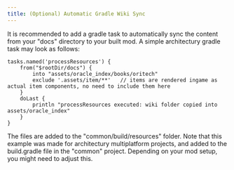 ```yaml
---
title: (Optional) Automatic Gradle Wiki Sync
---
```


It is recommended to add a gradle task to automatically sync the content from your "docs" directory to your built mod. A simple architectury gradle task may look as follows:

```
tasks.named('processResources') {
    from("$rootDir/docs") {
        into "assets/oracle_index/books/oritech"
        exclude '.assets/item/**'   // items are rendered ingame as actual item components, no need to include them here
    }
    doLast {
        println "processResources executed: wiki folder copied into assets/oracle_index"
    }
}
```

The files are added to the "common/build/resources" folder.
Note that this example was made for architectury multiplatform projects, and added to the build.gradle file in the "common" project. Depending on your mod setup, you might need to adjust this.